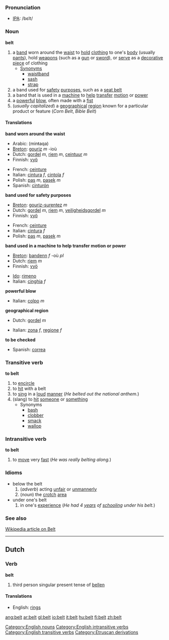 ===Pronunciation===
*[[IPA]]: /bεlt/

===Noun===
'''belt'''

# a [[band]] worn around the [[waist]] to [[hold]] [[clothing]] to one's [[body]] (usually [[pants]]), hold [[weapon]]s (such as a [[gun]] or [[sword]]), or [[serve]] as a [[decorative]] [[piece]] of clothing
#* [[Synonym]]s
#** [[waistband]]
#** [[sash]]
#** [[strap]]
# a band used for [[safety]] [[purpose]]s, such as a [[seat belt]]
# a band that is used in a [[machine]] to [[help]] [[transfer]] [[motion]] or [[power]]
# a [[powerful]] [[blow]], often made with a [[fist]]
# (''usually capitalized'') a [[geographical]] [[region]] known for a particular product or feature (''Corn Belt'', ''Bible Belt'')

====Translations====
'''band worn around the waist'''
{{top}}
*Arabic: {{ARchar|[[منطقة]]}} (minŧaqa)
*[[Breton]]: [[gouriz]] ''m'' -ioù
*Dutch: [[gordel]] ''m'', [[riem]] ''m'', [[ceintuur]] ''m''
*Finnish: [[vyö]]
{{mid}}
*French: [[ceinture]] {{f}}
*Italian: [[cintura]] ''f'', [[cintola]] ''f''
*Polish: [[pas]] ''m'', [[pasek]] ''m''
*Spanish: [[cinturón]] {{m}}
{{bottom}}

'''band used for safety purposes'''
{{top}}
*[[Breton]]: [[gouriz-surentez]] ''m''
*Dutch: [[gordel]] ''m'', [[riem]] ''m'', [[veiligheidsgordel]] ''m''
*Finnish: [[vyö]]
{{mid}}
*French: [[ceinture]] {{f}}
*Italian: [[cintura]] ''f''
*Polish: [[pas]] ''m'', [[pasek]] ''m''
{{bottom}}

'''band used in a machine to help transfer motion or power'''
{{top}}
*[[Breton]]: [[bandenn]] ''f'' -où ''pl''
*Dutch: [[riem]] ''m''
*Finnish: [[vyö]]
{{mid}}
*[[Ido]]: [[rimeno]]
*Italian: [[cinghia]] ''f''
{{bottom}}

'''powerful blow'''
{{top}}
*Italian: [[colpo]] ''m''
{{mid}}
{{bottom}}

'''geographical region'''
{{top}}
*Dutch: [[gordel]] ''m''
{{mid}}
*Italian: [[zona]] ''f'', [[regione]] ''f''
{{bottom}}

'''to be checked'''
*Spanish: [[correa]] {{f}}

===Transitive verb===
'''to belt'''

# to [[encircle]]
# to [[hit]] with a belt
# to [[sing]] in a [[loud]] [[manner]] (''He belted out the national anthem.'')
# (slang) to [[hit]] [[someone]] or [[something]]
#* Synonyms
#** [[bash]]
#** [[clobber]]
#** [[smack]]
#** [[wallop]]

===Intransitive verb===
'''to belt'''

# to [[move]] very [[fast]] (''He was really belting along.'')

===Idioms===
* below the belt
*# (''adverb'') acting [[unfair]] or [[unmannerly]]
*# (''noun'') the [[crotch]] [[area]]
* under one's belt
*# in one's [[experience]] (''He had 4 [[year]]s of [[school]]ing under his belt.'')

===See also===
[http://en.wikipedia.org/wiki/Belt Wikipedia article on Belt]

[[Category:English nouns]]
[[Category:English intransitive verbs]]
[[Category:English transitive verbs]]
----
==Dutch==
===Verb===
'''belt'''

# third person singular present tense of [[bellen]]

====Translations====
*English: [[rings]]

[[Category:Etruscan derivations]]

[[ang:belt]]
[[ar:belt]]
[[gl:belt]]
[[io:belt]]
[[it:belt]]
[[hu:belt]]
[[fi:belt]]
[[zh:belt]]